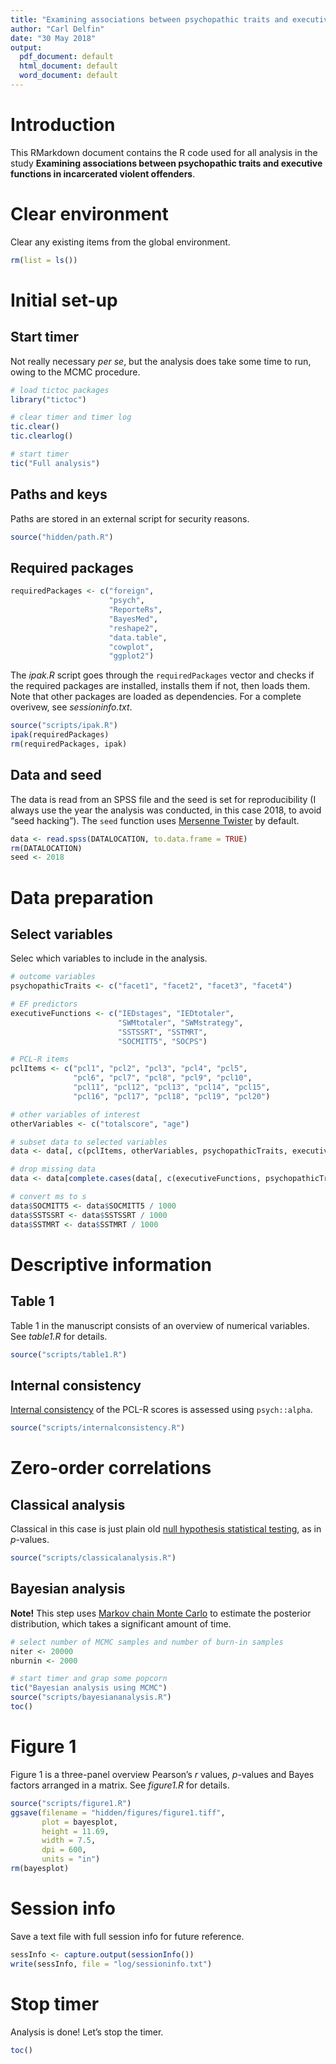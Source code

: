 ```yaml
---
title: "Examining associations between psychopathic traits and executive functions in incarcerated violent offenders"
author: "Carl Delfin"
date: "30 May 2018"
output:
  pdf_document: default
  html_document: default
  word_document: default
---
```


# Introduction

This RMarkdown document contains the R code used for all analysis in the study **Examining associations between psychopathic traits and executive functions in incarcerated violent offenders**.

# Clear environment

Clear any existing items from the global environment.

```r
rm(list = ls())
```

# Initial set-up

## Start timer

Not really necessary *per se*, but the analysis does take some time to run, owing to the MCMC procedure.

```r
# load tictoc packages
library("tictoc")

# clear timer and timer log
tic.clear()
tic.clearlog()

# start timer
tic("Full analysis")
```

## Paths and keys

Paths are stored in an external script for security reasons. 

```r
source("hidden/path.R")
```

## Required packages 

```r
requiredPackages <- c("foreign",
                      "psych",
                      "ReporteRs",
                      "BayesMed",
                      "reshape2",
                      "data.table",
                      "cowplot",
                      "ggplot2")
```

The *ipak.R* script goes through the `requiredPackages` vector and checks if the required packages are installed, installs them if not, then loads them. Note that other packages are loaded as dependencies. For a complete overivew, see *sessioninfo.txt*.

```r
source("scripts/ipak.R")
ipak(requiredPackages)
rm(requiredPackages, ipak)
```

## Data and seed

The data is read from an SPSS file and the seed is set for reproducibility (I always use the year the analysis was conducted, in this case 2018, to avoid "seed hacking"). The `seed` function uses [Mersenne Twister](https://en.wikipedia.org/wiki/Mersenne_Twister) by default.

```r
data <- read.spss(DATALOCATION, to.data.frame = TRUE)
rm(DATALOCATION)
seed <- 2018
```

# Data preparation

## Select variables

Selec which variables to include in the analysis.

```r
# outcome variables
psychopathicTraits <- c("facet1", "facet2", "facet3", "facet4")

# EF predictors
executiveFunctions <- c("IEDstages", "IEDtotaler",
                        "SWMtotaler", "SWMstrategy",
                        "SSTSSRT", "SSTMRT",
                        "SOCMITT5", "SOCPS")

# PCL-R items
pclItems <- c("pcl1", "pcl2", "pcl3", "pcl4", "pcl5",
              "pcl6", "pcl7", "pcl8", "pcl9", "pcl10",
              "pcl11", "pcl12", "pcl13", "pcl14", "pcl15",
              "pcl16", "pcl17", "pcl18", "pcl19", "pcl20")

# other variables of interest
otherVariables <- c("totalscore", "age")

# subset data to selected variables
data <- data[, c(pclItems, otherVariables, psychopathicTraits, executiveFunctions)]

# drop missing data
data <- data[complete.cases(data[, c(executiveFunctions, psychopathicTraits)]), ]

# convert ms to s
data$SOCMITT5 <- data$SOCMITT5 / 1000
data$SSTSSRT <- data$SSTSSRT / 1000
data$SSTMRT <- data$SSTMRT / 1000
```

# Descriptive information

## Table 1

Table 1 in the manuscript consists of an overview of numerical variables. See *table1.R* for details.

```r
source("scripts/table1.R")
```

## Internal consistency

[Internal consistency](https://en.wikipedia.org/wiki/Internal_consistency) of the PCL-R scores is assessed using `psych::alpha`.

```r
source("scripts/internalconsistency.R")
```

# Zero-order correlations

## Classical analysis

Classical in this case is just plain old [null hypothesis statistical testing](https://en.wikipedia.org/wiki/Statistical_hypothesis_testing), as in *p*-values.

```r
source("scripts/classicalanalysis.R")
```

## Bayesian analysis

**Note!** This step uses [Markov chain Monte Carlo](https://en.wikipedia.org/wiki/Markov_chain_Monte_Carlo) to estimate the posterior distribution, which takes a significant amount of time.

```r
# select number of MCMC samples and number of burn-in samples
niter <- 20000
nburnin <- 2000

# start timer and grap some popcorn
tic("Bayesian analysis using MCMC")
source("scripts/bayesiananalysis.R")
toc()
```

# Figure 1

Figure 1 is a three-panel overview Pearson's *r* values, *p*-values and Bayes factors arranged in a matrix. See *figure1.R* for details.

```r
source("scripts/figure1.R")
ggsave(filename = "hidden/figures/figure1.tiff",
       plot = bayesplot,
       height = 11.69,
       width = 7.5,
       dpi = 600,
       units = "in")
rm(bayesplot)
```

# Session info

Save a text file with full session info for future reference.

```r
sessInfo <- capture.output(sessionInfo())
write(sessInfo, file = "log/sessioninfo.txt")
```

# Stop timer

Analysis is done! Let's stop the timer.

```r
toc()
```
